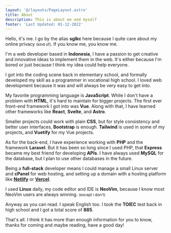 ```yaml
---
layout: '@/layouts/PageLayout.astro'
title: About
description: This is about me and myself
footer: 'Last Updated: 01-12-2022'
---
```


Hello, it's me. I go by the alias **sglkc** here because I quite care about my
online privacy <small>(kind of)</small>. If you know me, you know me.

I'm a web developer based in **Indonesia**, I have a passion to get creative and
innovative ideas to implement them in the web. It's either because I'm bored or
just because I think my idea could help everyone.

I got into the coding scene back in elementary school, and formally developed
my skill as a programmer in vocational high school. I loved web development
because it was and will always be very easy to get into.

My favorite programming language is **JavaScript**. While I don't have a problem
with **HTML**, it's hard to maintain for bigger projects. The first ever
front-end framework I got into was **Vue**. Along with that, I have learned
other frameworks like **React**, **Svelte**, and **Astro**.

Smaller projects could work with plain **CSS**, but for style consistency and
better user interfaces, **Bootstrap** is enough. **Tailwind** is used in some
of my projects, and **Vuetify** for my Vue projects.

As for the back-end, I have experience working with **PHP** and the framework
**Laravel**. But it has been so long since I used PHP, that **Express** became
my best friend for developing **APIs**. I have always used **MySQL** for the
database, but I plan to use other databases in the future.

Being a **full-stack** developer means I could manage a small Linux server and
**cPanel** for web hosting, and setting up a domain with a hosting platform
like **[Netlify](https://netlify.com)** or **[Vercel](https://vercel.net)**.

I used **Linux** daily, my code editor and IDE is **NeoVim**, because I know
most NeoVim users are always winning. <small>(except i don't)</small>

Anyway as you can read. I speak English too. I took the **TOIEC** test back in
high school and I got a total score of **885**.

That's all. I think it has more than enough information for you to know, thanks
for coming and maybe reading, have a good day!
